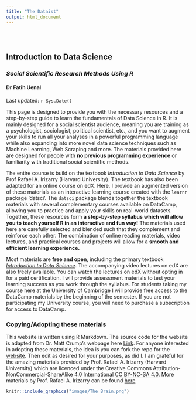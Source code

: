 ```yaml
---
title: "The Dataist"
output: html_document
---
```


<style type="text/css">
.title {
  display: none;
}

#getting-started img {
  margin-right: 10px;
}

</style>

<div class="row" style="padding-top: 30px;">
<div class="col-sm-6">

# **Introduction to Data Science**
### *Social Scientific Research Methods Using R* {style="padding-top: 0px;"}

#### Dr Fatih Uenal
Last updated: `r Sys.Date()`


This page is designed to provide you with the necessary resources and a step-by-step guide to learn the fundamentals of Data Science in R. It is mainly designed for a social scientist audience, meaning you are training as a psychologist, sociologist, political scientist, etc., and you want to augment your skills to run all your analyses in a powerful programming language while also expanding into more novel data science techniques such as Machine Learning, Web Scraping and more. The materials provided here are designed for people with **no previous programming experience** or familiarity with traditional social scientific methods. 

The entire course is build on the textbook *Introduction to Data Science* by Prof Rafael A. Irizarry (Harvard University). The textbook has also been adapted for an online course on edX. Here, I provide an augmented version of these materials as an interactive learning course created with the `learnr` package 'datsci'. The `datsci` package blends together the textbook materials with several complementary courses available on DataCamp, allowing you to practice and apply your skills on real-world datasets. Together, these resources form **a step-by-step syllabus which will allow you to teach yourself R in an interactive and fun way!** The materials used here are carefully selected and blended such that they complement and reinforce each other. The combination of online reading materials, video lectures, and practical courses and projects will allow for a **smooth and efficient learning experience.**

Most materials are **free and open**, including the primary textbook [*Introduction to Data Science*](https://rafalab.github.io/dsbook/). The accompanying video lectures on edX are also freely available. You can watch the lectures on edX without opting in for a paid certification. I will provide assessment materials to test your learning success as you work through the syllabus. For students taking my course here at the University of Cambridge I will provide free access to the DataCamp materials by the beginning of the semester. If you are not participating my University course, you will need to purchase a subscription for access to DataCamp.

### Copying/Adopting these materials

This website is written using R Markdown. The source code for the website is adapted from Dr. Matt Crump's webpage here [Link](https://github.com/CrumpLab/psyc3400).  For anyone interested in adopting these materials, the idea is you can fork the repo for the [website](https://github.com/CrumpLab/psyc3400). Then edit as desired for your purposes, as did I. I am grateful for the amazing materials provided by Prof. Rafael A. Irizarry (Harvard University) which are licenced under the Creative Commons Attribution-NonCommercial-ShareAlike 4.0 International [CC BY-NC-SA 4.0](https://creativecommons.org/licenses/by-nc-sa/4.0/). More materials by Prof. Rafael A. Irizarry can be found [here](http://rafalab.github.io/) 

</div>
<div class="col-sm-6">

<a href="https://fuenal.github.io/dataism/Lectures.html">
```r
knitr::include_graphics("images/The Brain.png")
```
</a>


</div>
</div>
